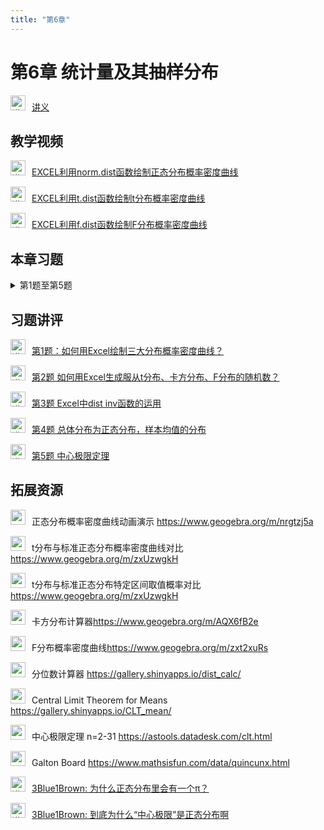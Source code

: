 ```yaml
---
title: "第6章"
---
```


# 第6章 统计量及其抽样分布

<img src="img/teacher.png" alt="讲义" style="width: 24px; height: 24px;margin-right: 10px">[讲义](https://lizongzhang.github.io/stat/chap6.html)

## 教学视频

<img src="img/video.png" alt="讲义" style="width: 24px; height: 24px;margin-right: 10px">[EXCEL利用norm.dist函数绘制正态分布概率密度曲线](https://www.bilibili.com/video/BV1Hi4y1L7Eg/){target="_blank"}

<img src="img/video.png" alt="讲义" style="width: 24px; height: 24px;margin-right: 10px">[EXCEL利用t.dist函数绘制t分布概率密度曲线](https://www.bilibili.com/video/BV1df4y1i7c9/){target="_blank"}

<img src="img/video.png" alt="讲义" style="width: 24px; height: 24px;margin-right: 10px">[EXCEL利用f.dist函数绘制F分布概率密度曲线](https://www.bilibili.com/video/BV1KV41117mR/){target="_blank"}


## 本章习题

<details>
  <summary>第1题至第5题</summary>

### 第1题

在同一个坐标系下，绘制N(0,1)、N(1, 4)、N(-2, 0.25)的概率密度曲线。

在同一个坐标系下，绘制N(0,1)、t(5)、t(10)、t(30)的概率密度曲线。

在同一个坐标系下，绘制$\chi^2(5)$、$\chi^2(10)$、$\chi^2(30)$的概率密度曲线。

在同一个坐标系下，绘制F(2,5)、F(5,10)、F(30,50)的概率密度曲线。



### 第2题 如何用Excel生成服从t分布、卡方分布、F分布的随机数？

利用Excel生成如下分布的随机数，并绘制直方图。提交直方图的图片。

2.1 生成服从自由度为5的卡方分布的500个随机数，绘制其直方图。

2.2 生成服从自由度为5的t分布的500个随机数，绘制其直方图。

2.3 生成服从自由度为30的卡方分布的500个随机数，绘制其直方图。

2.4 生成服从F(5, 30)的500个随机数，绘制其直方图。

### 第3题 利用Excel的函数工具计算

1. $Z_{0.05} ; Z_{0.15} ; Z_{0.90}$

2. $Z_{\frac{0.01}{2}} ; Z_{\frac{0.05}{2}} ; Z_{\frac{0.10}{2}}$

3. $X \sim N(0,1), P(X>2.5)=$ ? $P(X<-2)=$ ? $P(|X|>1.8)=$ ?

4. $t_{0.05}(8) ; t_{\frac{0.05}{2}}(8) ; t_{0.95}(8)$

5. $t_{0.05}(50) ; t_{\frac{0.05}{2}}(50) ; t_{0.95}(50)$

6. $X \sim t(8), P(X>2)=$ ? $P(X<-1.8)=$ ? $P(|X|>2)=$ ?

7. $\chi_{0.05}^2(5) ; \chi_{0.95}^2(5) ; \chi_{0.05}^2(15) ; \quad \chi_{0.95}^2(15)$

8. $X \sim \chi^2(5), P(X>9)=$ ? ; $P(X<1)=$ ?

9. $F_{0.05}(5,10) ; F_{0.95}(5,10)$;

10. $F_{0.05}(10,30) ; F_{0.95}(10,30)$;

11. $X \sim F(5,10), P(X>3)=$ ?; $P(X<1)=$ ?

### 第4题 总体分布为正态分布，样本均值的分布

4.1 生成500个服从正态分布N(100,10^2)的随机数。将这500个数视作总体，从中随机抽取容量为4的样本，重复抽样100次，绘制100个样本的样本均值的直方图。

4.2 生成500个服从正态分布N(100,10^2)的随机数。将这500个数视作总体，从中随机抽取容量为36的样本，复抽样100次，绘制100个样本的样本均值的直方图。

4.3 比较4.1和4.2中的两幅直方图，概括两幅直方图的特征。

### 第5题 中心极限定理

5.1 生成1000个服从泊松分布Poisson(5)的随机数。将这1000个数视作总体，从中随机抽取容量为4的样本，重复抽样100次，绘制100个样本的样本均值的直方图。

5.2 生成1000个服从泊松分布Poisson(5)的随机数。将这1000个数视作总体，从中随机抽取容量为36的样本，重复抽样100次，绘制100个样本的样本均值的直方图。

5.3 比较5.1和5.2中的两幅直方图，概括两幅直方图的特征。



</details>


## 习题讲评

<img src="img/video.png" alt="讲义" style="width: 24px; height: 24px;margin-right: 10px">[第1题：如何用Excel绘制三大分布概率密度曲线？](https://www.bilibili.com/video/BV1xh4y1q7Ck/){target="_blank"}

<img src="img/video.png" alt="讲义" style="width: 24px; height: 24px;margin-right: 10px">[第2题 如何用Excel生成服从t分布、卡方分布、F分布的随机数？](https://www.bilibili.com/video/BV1Kw41167cb/){target="_blank"}

<img src="img/video.png" alt="讲义" style="width: 24px; height: 24px;margin-right: 10px">[第3题 Excel中dist inv函数的运用](https://www.bilibili.com/video/BV19Z4y1G7qF/){target="_blank"}

<img src="img/video.png" alt="讲义" style="width: 24px; height: 24px;margin-right: 10px">[第4题 总体分布为正态分布，样本均值的分布](https://www.bilibili.com/video/BV1JH4y1V7vn/){target="_blank"}

<img src="img/video.png" alt="讲义" style="width: 24px; height: 24px;margin-right: 10px">[第5题 中心极限定理](https://www.bilibili.com/video/BV1E1421976D/){target="_blank"}





## 拓展资源


<img src="img/link.png" style="width: 24px; height: 24px;margin-right: 10px">正态分布概率密度曲线动画演示 <https://www.geogebra.org/m/nrgtzj5a>{target="_blank"}


<img src="img/link.png" style="width: 24px; height: 24px;margin-right: 10px">t分布与标准正态分布概率密度曲线对比 <https://www.geogebra.org/m/zxUzwgkH>{target="_blank"}

<img src="img/link.png" style="width: 24px; height: 24px;margin-right: 10px">t分布与标准正态分布特定区间取值概率对比  <https://www.geogebra.org/m/zxUzwgkH>{target="_blank"}



<img src="img/link.png" style="width: 24px; height: 24px;margin-right: 10px">卡方分布计算器<https://www.geogebra.org/m/AQX6fB2e>{target="_blank"}



<img src="img/link.png" style="width: 24px; height: 24px;margin-right: 10px">F分布概率密度曲线<https://www.geogebra.org/m/zxt2xuRs>{target="_blank"}

<img src="img/link.png" style="width: 24px; height: 24px;margin-right: 10px">分位数计算器 <https://gallery.shinyapps.io/dist_calc/>{target="_blank"}
  
<img src="img/link.png" style="width: 24px; height: 24px;margin-right: 10px">Central Limit Theorem for Means
              <https://gallery.shinyapps.io/CLT_mean/>{target="_blank"}
  
<img src="img/link.png" style="width: 24px; height: 24px;margin-right: 10px">中心极限定理 n=2-31 <https://astools.datadesk.com/clt.html>{target="_blank"}
  
<img src="img/link.png" style="width: 24px; height: 24px;margin-right: 10px">Galton Board <https://www.mathsisfun.com/data/quincunx.html>{target="_blank"}


<img src="img/video.png" alt="讲义" style="width: 24px; height: 24px;margin-right: 10px">[3Blue1Brown: 为什么正态分布里会有一个π？](https://www.bilibili.com/video/BV1wu411W7uU/){target="_blank"}


<img src="img/video.png" alt="讲义" style="width: 24px; height: 24px;margin-right: 10px">[3Blue1Brown: 到底为什么“中心极限”是正态分布啊](https://www.bilibili.com/video/BV1EP411p7bV/){target="_blank"}
